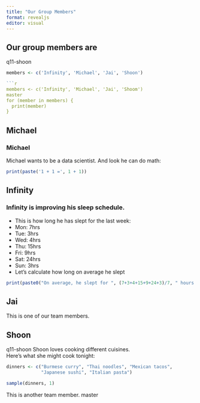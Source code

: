 ```yaml
---
title: "Our Group Members"
format: revealjs
editor: visual
---
```


## Our group members are
q11-shoon
```r
members <- c('Infinity', 'Michael', 'Jai', 'Shoon')

```r
members <- c('Infinity', 'Michael', 'Jai', 'Shoom')
master
for (member in members) {
  print(member)
}

```

## Michael

### Michael

Michael wants to be a data scientist. And look he can do math:

```r
print(paste('1 + 1 =', 1 + 1))
```

## Infinity

### Infinity is improving his sleep schedule.

-   This is how long he has slept for the last week:
-   Mon: 7hrs
-   Tue: 3hrs
-   Wed: 4hrs
-   Thu: 15hrs
-   Fri: 9hrs
-   Sat: 24hrs
-   Sun: 3hrs
-   Let's calculate how long on average he slept

```r
print(paste0("On average, he slept for ", (7+3+4+15+9+24+3)/7, " hours last week."))
```

## Jai

This is one of our team members.

## Shoon

q11-shoon
Shoon loves cooking different cuisines.\
Here’s what she might cook tonight:

```r

dinners <- c("Burmese curry", "Thai noodles", "Mexican tacos", 
             "Japanese sushi", "Italian pasta")

sample(dinners, 1)
```

This is another team member.
master
